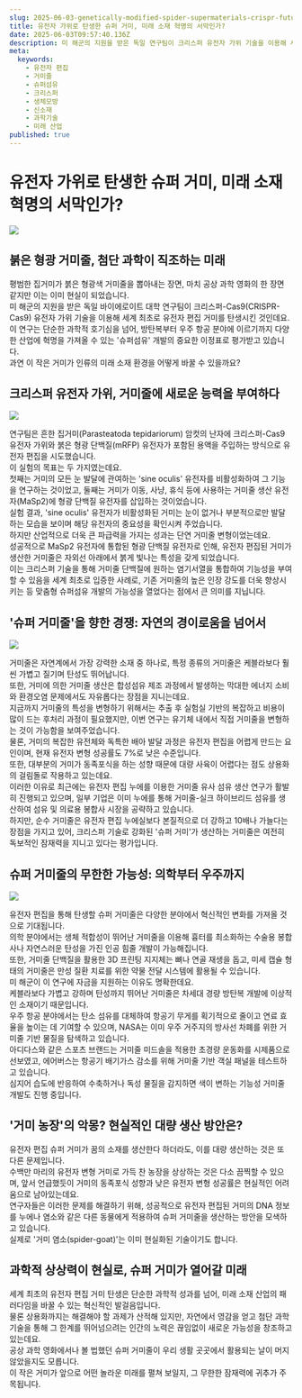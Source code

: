 ```yaml
---
slug: 2025-06-03-genetically-modified-spider-supermaterials-crispr-future-tech
title: 유전자 가위로 탄생한 슈퍼 거미, 미래 소재 혁명의 서막인가?
date: 2025-06-03T09:57:40.136Z
description: 미 해군의 지원을 받은 독일 연구팀이 크리스퍼 유전자 가위 기술을 이용해 세계 최초로 유전자 편집 거미를 탄생시켰습니다. 이 붉은 형광 거미줄은 단순한 과학적 호기심을 넘어, 방탄복부터 우주 항공까지 다양한 산업을 뒤바꿀 '슈퍼섬유' 개발의 중요한 이정표가 될 수 있을까요?
meta:
  keywords:
    - 유전자 편집
    - 거미줄
    - 슈퍼섬유
    - 크리스퍼
    - 생체모방
    - 신소재
    - 과학기술
    - 미래 산업
published: true
---
```


# 유전자 가위로 탄생한 슈퍼 거미, 미래 소재 혁명의 서막인가?

![](https://blogger.googleusercontent.com/img/a/AVvXsEitVS3VSDGsE28mp5FFkwurYQ9IBS0jKNNH9o6HpbppOloZjd6GbCyhVgANUsiLSBoYWNTcneCyaFVM3w8EkjYnsWxgNYfgt_I8jhr7P7nQhVGweYJLXx8viUKqNBy2DhRnvgtGvq8KWSthcbpcwhEsOb38HpSOG4XzAX-YAwRitmoyjsihL8COR65dB4s)

## 붉은 형광 거미줄, 첨단 과학이 직조하는 미래

평범한 집거미가 붉은 형광색 거미줄을 뽑아내는 장면, 마치 공상 과학 영화의 한 장면 같지만 이는 이미 현실이 되었습니다.<br /> 미 해군의 지원을 받은 독일 바이에로이트 대학 연구팀이 크리스퍼-Cas9(CRISPR-Cas9) 유전자 가위 기술을 이용해 세계 최초로 유전자 편집 거미를 탄생시킨 것인데요.<br /> 이 연구는 단순한 과학적 호기심을 넘어, 방탄복부터 우주 항공 분야에 이르기까지 다양한 산업에 혁명을 가져올 수 있는 '슈퍼섬유' 개발의 중요한 이정표로 평가받고 있습니다.<br /> 과연 이 작은 거미가 인류의 미래 소재 환경을 어떻게 바꿀 수 있을까요?<br />

## 크리스퍼 유전자 가위, 거미줄에 새로운 능력을 부여하다

![](https://blogger.googleusercontent.com/img/a/AVvXsEgWsjdjyWLyZr4bOGveghmE1L62TCAeD7-hkdKU9gFTfg8kA-p9OnjURzSJ7yKeGSTH0JIcqk1fL7LD_WuJ4h-GlugZIQOZspUicadwh_S8yO9P68DSXKsZnwcEf8tGKSeHG-KNp-7sG1Cgctp9jg1Lfp90HTZRlncnT2idUnPQeSbPcc4FBbVdx-E2XKI)

연구팀은 흔한 집거미(Parasteatoda tepidariorum) 암컷의 난자에 크리스퍼-Cas9 유전자 가위와 붉은 형광 단백질(mRFP) 유전자가 포함된 용액을 주입하는 방식으로 유전자 편집을 시도했습니다.<br /> 이 실험의 목표는 두 가지였는데요.<br /> 첫째는 거미의 모든 눈 발달에 관여하는 'sine oculis' 유전자를 비활성화하여 그 기능을 연구하는 것이었고, 둘째는 거미가 이동, 사냥, 휴식 등에 사용하는 거미줄 생산 유전자(MaSp2)에 형광 단백질 유전자를 삽입하는 것이었습니다.<br /> 실험 결과, 'sine oculis' 유전자가 비활성화된 거미는 눈이 없거나 부분적으로만 발달하는 모습을 보이며 해당 유전자의 중요성을 확인시켜 주었습니다.<br /> 하지만 산업적으로 더욱 큰 파급력을 가지는 성과는 단연 거미줄 변형이었는데요.<br /> 성공적으로 MaSp2 유전자에 통합된 형광 단백질 유전자로 인해, 유전자 편집된 거미가 생산한 거미줄은 자외선 아래에서 붉게 빛나는 특성을 갖게 되었습니다.<br /> 이는 크리스퍼 기술을 통해 거미줄 단백질에 원하는 염기서열을 통합하여 기능성을 부여할 수 있음을 세계 최초로 입증한 사례로, 기존 거미줄의 높은 인장 강도를 더욱 향상시키는 등 맞춤형 슈퍼섬유 개발의 가능성을 열었다는 점에서 큰 의미를 지닙니다.<br />

## '슈퍼 거미줄'을 향한 경쟁: 자연의 경이로움을 넘어서

![](https://blogger.googleusercontent.com/img/a/AVvXsEjWbR_2WgJbLwZq3gAwvC6tU1mSNih_qx_-5IaLgHlz9phKNThu-6uXOi-YNA1kJqMK40SR_YsIxdU828mEJWa-UWqL3gntWq7TWQnCZspF8sayniYtgbp_gAZFfUZH1nMzz3d7NvWvQbDVVP5X2RUpcU3bvoxabvD5Bi2TzxJitwpNu9AkfHNn0R2f5fE)

거미줄은 자연계에서 가장 강력한 소재 중 하나로, 특정 종류의 거미줄은 케블라보다 훨씬 가볍고 질기며 탄성도 뛰어납니다.<br /> 또한, 거미에 의한 거미줄 생산은 합성섬유 제조 과정에서 발생하는 막대한 에너지 소비와 환경오염 문제에서도 자유롭다는 장점을 지니는데요.<br /> 지금까지 거미줄의 특성을 변형하기 위해서는 추출 후 실험실 기반의 복잡하고 비용이 많이 드는 후처리 과정이 필요했지만, 이번 연구는 유기체 내에서 직접 거미줄을 변형하는 것이 가능함을 보여주었습니다.<br /> 물론, 거미의 복잡한 유전체와 독특한 배아 발달 과정은 유전자 편집을 어렵게 만드는 요인이며, 현재 유전자 변형 성공률도 7%로 낮은 수준입니다.<br /> 또한, 대부분의 거미가 동족포식을 하는 성향 때문에 대량 사육이 어렵다는 점도 상용화의 걸림돌로 작용하고 있는데요.<br /> 이러한 이유로 최근에는 유전자 편집 누에를 이용한 거미줄 유사 섬유 생산 연구가 활발히 진행되고 있으며, 일부 기업은 이미 누에를 통해 거미줄-실크 하이브리드 섬유를 생산하여 섬유 및 의료용 봉합사 시장을 공략하고 있습니다.<br /> 하지만, 순수 거미줄은 유전자 편집 누에실보다 본질적으로 더 강하고 10배나 가늘다는 장점을 가지고 있어, 크리스퍼 기술로 강화된 '슈퍼 거미'가 생산하는 거미줄은 여전히 독보적인 잠재력을 지니고 있다는 평가입니다.<br />

## 슈퍼 거미줄의 무한한 가능성: 의학부터 우주까지

![](https://blogger.googleusercontent.com/img/a/AVvXsEgQ3aibOP8ziu3miKkhXNLz5YV4ulcnnKKVyZV7Qev79_0i6TwpG8uGnBq6RaMMXaP_0ObOV8AszkhZewtTxwsnjMwUMdRp10aUImMVPIU0A0cZPpmIcRD-XyxKSSJH7F4OvmAdo-Vb8WEccagjd91ad7pjhT2mcE2Ey-yqXnce0IeFOQyHaV1SvHYDyWw)

유전자 편집을 통해 탄생할 슈퍼 거미줄은 다양한 분야에서 혁신적인 변화를 가져올 것으로 기대됩니다.<br /> 의학 분야에서는 생체 적합성이 뛰어난 거미줄을 이용해 흉터를 최소화하는 수술용 봉합사나 자연스러운 탄성을 가진 인공 힘줄 개발이 가능해집니다.<br /> 또한, 거미줄 단백질을 활용한 3D 프린팅 지지체는 뼈나 연골 재생을 돕고, 미세 캡슐 형태의 거미줄은 만성 질환 치료를 위한 약물 전달 시스템에 활용될 수 있습니다.<br /> 미 해군이 이 연구에 자금을 지원하는 이유도 명확한데요.<br /> 케블라보다 가볍고 강하며 탄성까지 뛰어난 거미줄은 차세대 경량 방탄복 개발에 이상적인 소재이기 때문입니다.<br /> 우주 항공 분야에서는 탄소 섬유를 대체하여 항공기 무게를 획기적으로 줄이고 연료 효율을 높이는 데 기여할 수 있으며, NASA는 이미 우주 거주지의 방사선 차폐를 위한 거미줄 기반 물질을 탐색하고 있습니다.<br /> 아디다스와 같은 스포츠 브랜드는 거미줄 미드솔을 적용한 초경량 운동화를 시제품으로 선보였고, 에어버스는 항공기 배기가스 감소를 위해 거미줄 기반 객실 패널을 테스트하고 있습니다.<br /> 심지어 습도에 반응하여 수축하거나 독성 물질을 감지하면 색이 변하는 기능성 거미줄 개발도 진행 중입니다.<br />

## '거미 농장'의 악몽? 현실적인 대량 생산 방안은?

유전자 편집 슈퍼 거미가 꿈의 소재를 생산한다 하더라도, 이를 대량 생산하는 것은 또 다른 문제입니다.<br /> 수백만 마리의 유전자 변형 거미로 가득 찬 농장을 상상하는 것은 다소 끔찍할 수 있으며, 앞서 언급했듯이 거미의 동족포식 성향과 낮은 유전자 변형 성공률은 현실적인 어려움으로 남아있는데요.<br /> 연구자들은 이러한 문제를 해결하기 위해, 성공적으로 유전자 편집된 거미의 DNA 정보를 누에나 염소와 같은 다른 동물에게 적용하여 슈퍼 거미줄을 생산하는 방안을 모색하고 있습니다.<br /> 실제로 '거미 염소(spider-goat)'는 이미 현실화된 기술이기도 합니다.<br />

## 과학적 상상력이 현실로, 슈퍼 거미가 열어갈 미래

세계 최초의 유전자 편집 거미 탄생은 단순한 과학적 성과를 넘어, 미래 소재 산업의 패러다임을 바꿀 수 있는 혁신적인 발걸음입니다.<br /> 물론 상용화까지는 해결해야 할 과제가 산적해 있지만, 자연에서 영감을 얻고 첨단 과학 기술을 통해 그 한계를 뛰어넘으려는 인간의 노력은 끊임없이 새로운 가능성을 창조하고 있는데요.<br /> 공상 과학 영화에서나 볼 법했던 슈퍼 거미줄이 우리 생활 곳곳에서 활용되는 날이 머지않았을지도 모릅니다.<br /> 이 작은 거미가 앞으로 어떤 놀라운 미래를 펼쳐 보일지, 그 무한한 잠재력에 귀추가 주목됩니다.<br />
